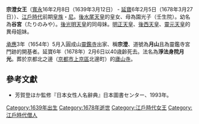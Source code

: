 '''宗澄女王'''（[[寬永|寬永]]16年2月8日（1639年3月12日） - [[延寶|延寶]]6年2月5日（1678年3月27日））、[[江戶時代|江戶時代]]前期[[皇族|皇族]]・[[尼|尼]]。[[後水尾天皇|後水尾天皇]]的皇女、母為園光子（壬生院）。幼名為'''谷宮'''（たりのみや）。[[後光明天皇|後光明天皇]]的同母妹。[[明正天皇|明正天皇]]、[[後西天皇|後西天皇]]、[[靈元天皇|靈元天皇]]的異母姐妹。

[[承應|承應]]3年（1654年）5月入圓成山[[靈鑑寺|靈鑑寺]]出家、稱'''宗澄'''、道號為'''月山'''且為靈鑑寺宮門跡的開基者。延寶6年（1678年）2月6日以40歳齡死去。法名為'''淨法身院月光'''。葬於京都北之邊（[[京都市|京都市]][[上京區|上京區]]北邊町）的[[廬山寺|廬山寺]]。

==參考文獻==
*芳賀登ほか監修『日本女性人名辭典』日本圖書センター、1993年。



[[Category:1639年出生|Category:1639年出生]]
[[Category:1678年逝世|Category:1678年逝世]]
[[Category:江戶時代女王|Category:江戶時代女王]]
[[Category:江戶時代僧人|Category:江戶時代僧人]]